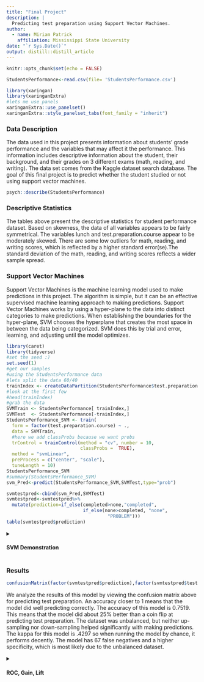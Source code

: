 ```yaml
---
title: "Final Project"
description: |
  Predicting test preparation using Support Vector Machines.
author:
  - name: Miriam Patrick
    affiliation: Mississippi State University
date: "`r Sys.Date()`"
output: distill::distill_article
---
```


```r
knitr::opts_chunk$set(echo = FALSE)
```

```r
StudentsPerformance<-read.csv(file= 'StudentsPerformance.csv')
```

```r
library(xaringan)
library(xaringanExtra)
#lets me use panels
xaringanExtra::use_panelset()
xaringanExtra::style_panelset_tabs(font_family = "inherit")
```

### Data Description

The data used in this project presents information about students' grade performance and the variables that may affect it the performance. This information includes descriptive information about the student, their background, and their grades on 3 different exams (math, reading, and writing). The data set comes from the Kaggle dataset search database. The goal of this final project is to predict whether the student studied or not using support vector machines.

```r
psych::describe(StudentsPerformance)
```

### Descriptive Statistics

The tables above present the descriptive statistics for student performance dataset. Based on skewness, the data of all variables appears to be fairly symmetrical. The variables lunch and test.preparation.course appear to be moderately skewed. There are some low outliers for math, reading, and writing scores, which is reflected by a higher standard error(se).The standard deviation of the math, reading, and writing scores reflects a wider sample spread.

### Support Vector Machines
Support Vector Machines is the machine learning model used to make predictions in this project. The algorithm is simple, but it can be an effective supervised machine learning approach to making predictions. Support Vector Machines works by using a hyper-plane to the data into distinct categories to make predictions. When establishing the boundaries for the hyper-plane, SVM chooses the hyperplane that creates the most space in between the data being categorized. SVM does this by trial and error, learning, and adjusting until the model optimizes. 


```r
library(caret)
library(tidyverse)
#set the seed :)
set.seed(1)
#get our samples
#using the StudentsPerformance data
#lets split the data 60/40
trainIndex <- createDataPartition(StudentsPerformance$test.preparation.course, p = .6, list = FALSE, times = 1)
#look at the first few
#head(trainIndex)
#grab the data
SVMTrain <- StudentsPerformance[ trainIndex,]
SVMTest  <- StudentsPerformance[-trainIndex,]
StudentsPerformance_SVM <- train(
  form = factor(test.preparation.course) ~ .,
  data = SVMTrain,
  #here we add classProbs because we want probs
  trControl = trainControl(method = "cv", number = 10,
                           classProbs =  TRUE),
  method = "svmLinear",
  preProcess = c("center", "scale"),
  tuneLength = 10)
StudentsPerformance_SVM
#summary(StudentsPerformance_SVM)
svm_Pred<-predict(StudentsPerformance_SVM,SVMTest,type="prob")

svmtestpred<-cbind(svm_Pred,SVMTest)
svmtestpred<-svmtestpred%>%
  mutate(prediction=if_else(completed>none,"completed",
                            if_else(none>completed, "none",
                                     "PROBLEM")))
table(svmtestpred$prediction)
```

<details>

<summary>

#### SVM Demonstration
</summary>

<p>

```r
supportvectors<-SVMTrain[StudentsPerformance_SVM$finalModel@SVindex,]

ggplot(data=SVMTest, mapping = aes(x=reading.score,y=math.score,color=test.preparation.course))+
  geom_point(alpha=0.5)+
  geom_point(data=svmtestpred, mapping = aes(x=reading.score,y=math.score, color=prediction),shape=6,size=3)+
    geom_point(data=supportvectors, mapping = aes(x=reading.score,y=math.score),shape=4,size=4)+
  theme(legend.title = element_blank())+ggtitle("SVM Demonstration")

```


> SVM Demonstration: The graph demonstrates how support vector machines makes predictions. More importantly, the graph demonstrates how tangled this data is. There is not a distinct separation between the data categories, which will make it harder to make predictions.

</p>

</details>



### Results

```r
confusionMatrix(factor(svmtestpred$prediction),factor(svmtestpred$test.preparation.course))


```




We analyze the results of this model by viewing the confusion matrix above for predicting test preparation. An accuracy closer to 1 means that the model did well predicting correctly. The accuracy of this model is 0.7519. This means that the model did about 25% better than a coin flip at predicting test preparation. The dataset was unbalanced, but neither up-sampling nor down-sampling helped significantly with making predictions. The kappa for this model is .4297 so when running the model by chance, it performs decently. The model has 67 false negatives and a higher specificity, which is most likely due to the unbalanced dataset.

<details>

<summary>

#### ROC, Gain, Lift 

</summary>

<p>

::: panelset
::: panel
[Description]{.panel-name}

The support Vector Machines algorithm generates a probabilistic classification. ROC curves, gain charts, and lift charts give users a visual way to compare estimators and analyze the performance of estimators. This is can be helpful for reference purposes. The graphs and descriptions of each are included in the next 3 tabs.

:::

::: panel
[ROC curve]{.panel-name}
```r

###roc curve

rocobj<-pROC::roc(factor(svmtestpred$test.preparation.course), svmtestpred$completed)

rocobj

plot(rocobj)
```

> The above plots present the ROC curve. This plot gives a way to visual analyze the performance of the estimators in the model. The diagonal line demonstrates a 50/50 chance of prediction correctly. The roc curve for this model presents a visual that validates that the model performs 25% better than a coin flip. 
:::

::: panel
[Gain Chart]{.panel-name}

```r

#gain
pred<-ROCR::prediction(svmtestpred$completed, factor(svmtestpred$test.preparation.course))

gain <- ROCR::performance(pred, "tpr", "rpp")

plot(gain, main = "Gain Chart")
```

> Gain and lift charts provide a visual description of estimator performance that allows the user to use the information to optimally target specific goals. They can be used to analyze performance and evaluate/compare estimators. The visualization effect is important because a lot of imformation can be communicated in a way that is user friendly.
:::

::: panel
[Lift Chart]{.panel-name}
```r
#lift

perf <- ROCR::performance(pred,"lift","rpp")

plot(perf, main="Lift curve")
```

:::
:::

</p>

</details>
